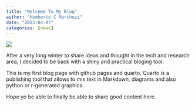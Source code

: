 ```yaml
---
title: "Welcome To My Blog"
author: "Humberto C Marchezi"
date: "2023-04-07"
categories: [news]
---
```


![](thumbnail.jpg)

After a very long winter to share ideas and thought in the tech and research area,
I decided to be back with a shiny and practical bloging tool.

This is my first blog page with github pages and quarto.
Quarto is a publishing tool that allows to mix text in Markdown, diagrams and also python or r-generated graphics. 

Hope yo be able to finally be able to share good content here.
